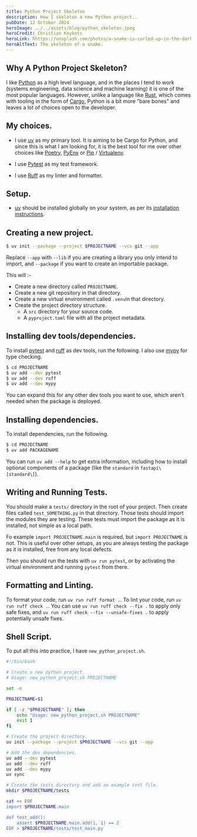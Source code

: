 ```yaml
---
title: Python Project Skeleton
description: How I skeleton a new Python project..
pubDate: 12 October 2024
heroImage: ../../assets/blog/python_skeleton.jpeg
heroCredit: Christian Keybets
heroLink: hhttps://unsplash.com/photos/a-snake-is-curled-up-in-the-dark--Tu-rYLmjb4
heroAltText: The skeleton of a snake.
---
```



## Why A Python Project Skeleton?

I like [Python](https://www.python.org/) as a high level language, and in the places I tend to work (systems engineering, data science and machine learning) it is one of the most popular languages. However, unlike a language like [Rust](https://www.rust-lang.org/), which comes with tooling in the form of [Cargo](https://doc.rust-lang.org/cargo/), Python is a bit more "bare bones" and leaves a lot of choices open to the developer.

## My choices.

- I use [uv](https://github.com/astral-sh/uv) as my primary tool. It is aiming to be Cargo for Python, and since this is what I am looking for, it is the best tool for me over other choices like [Poetry](https://python-poetry.org/), [PyEnv](https://github.com/pyenv/pyenv) or [Pip](https://pip.pypa.io/en/stable/) / [Virtualenv](https://virtualenv.pypa.io/en/latest/).

- I use [Pytest](https://docs.pytest.org/en/7.1.x/) as my test framework.
- I use [Ruff](https://github.com/charliermarsh/ruff) as my linter and formatter.

## Setup.

- [uv](https://github.com/astral-sh/uv) should be installed globally on your system, as per its [installation instructions](https://github.com/astral-sh/uv#installation).

## Creating a new project.

```bash
$ uv init --package --project $PROJECTNAME --vcs git --app
```

Replace `--app` with `--lib` if you are creating a library you only intend to import, and `--package` if you want to create an importable package.

This will :-

- Create a new directory called `PROJECTNAME`.
- Create a new git repository in that directory.
- Create a new virtual environment called `.venv`in that directory.
- Create the project directory structure.
  - A `src` directory for your source code.
  - A `pyproject.toml` file with all the project metadata.

## Installing dev tools/dependencies.

To install [pytest](https://docs.pytest.org/en/7.1.x/) and [ruff](https://github.com/charliermarsh/ruff) as dev tools, run the following. I also use [mypy](https://mypy.readthedocs.io/en/stable/) for type checking.

```bash
$ cd PROJECTNAME
$ uv add --dev pytest
$ uv add --dev ruff
$ uv add --dev mypy
```

You can expand this for any other dev tools you want to use, which aren't needed when the package is deployed.

## Installing dependencies.

To install dependencies, run the following.

```bash
$ cd PROJECTNAME
$ uv add PACKAGENAME
```

You can run `uv add --help` to get extra information, including how to install optional components of a package (like the `standard` in `fastapi\[standard\]`).

## Writing and Running Tests.

You should make a `tests/` directory in the root of your project. Then create files called `test_SOMETHING.py` in that directory. Those tests should import the modules they are testing. These tests must import the package as it is installed, not simple as a local path.

Fo example `import PROJECTNAME.main` is required, but `import PROJECTNAME` is not. This is useful over other setups, as you are always testing the package as it is installed, free from any local defects.

Then you should run the tests with `uv run pytest`, or by activating the virtual environment and running `pytest` from there.

## Formatting and Linting.

To format your code, run `uv run ruff format .`. To lint your code, run `uv run ruff check .`.
You can use `uv run ruff check --fix .` to apply only safe fixes, and `uv run ruff check --fix --unsafe-fixes .` to apply potentially unsafe fixes.

## Shell Script.

To put all this into practice, I have `new_python_project.sh`.

```bash
#!/bin/bash

# Create a new python project.
# Usage: new_python_project.sh PROJECTNAME

set -e

PROJECTNAME=$1

if [ -z "$PROJECTNAME" ]; then
	echo "Usage: new_python_project.sh PROJECTNAME"
	exit 1
fi

# Create the project directory.
uv init --package --project $PROJECTNAME --vcs git --app

# Add the dev dependencies.
uv add --dev pytest
uv add --dev ruff
uv add --dev mypy
uv sync

# Create the tests directory and add an example test file.
mkdir $PROJECTNAME/tests

cat << EOF
import $PROJECTNAME.main

def test_add():
	assert $PROJECTNAME.main.add(1, 1) == 2
EOF > $PROJECTNAME/tests/test_main.py
```